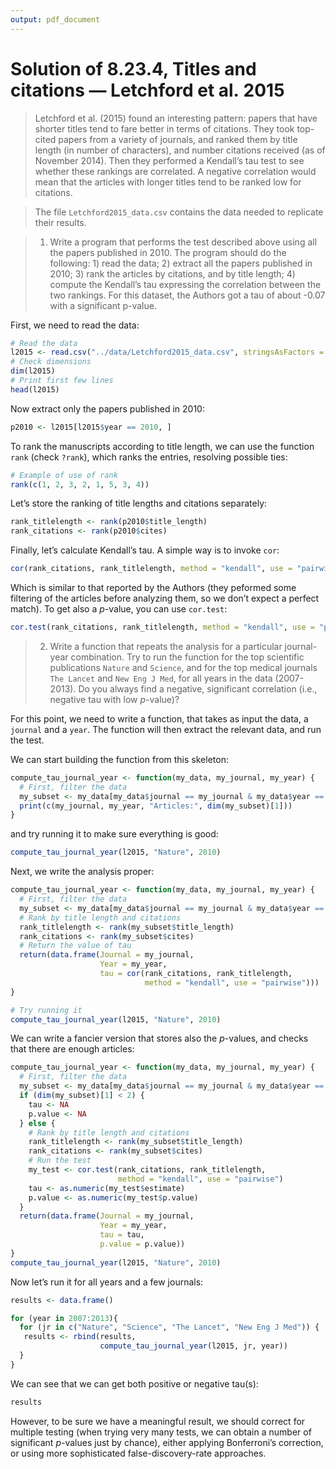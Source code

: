 ```yaml
---
output: pdf_document
---
```


# Solution of 8.23.4, Titles and citations --- Letchford et al. 2015

> Letchford et al. (2015) found an interesting pattern: papers that have shorter titles tend to fare better in terms of citations. They took top-cited papers from a variety of journals, and ranked them by title length (in number of characters), and number citations received (as of November 2014). Then they performed a Kendall's tau test to see whether these rankings are correlated. A negative correlation would mean that the articles with longer titles tend to be ranked low for citations.

> The file `Letchford2015_data.csv` contains the data needed to replicate their results. 

> 1. Write a program that performs the test described above using all the papers published in 2010. The program should do the following: 1) read the data; 2) extract all the papers published in 2010; 3) rank the articles by citations, and by title length; 4) compute the Kendall's tau expressing the correlation between the two rankings. For this dataset, the Authors got a tau of about -0.07 with a significant p-value.

First, we need to read the data:

```r
# Read the data
l2015 <- read.csv("../data/Letchford2015_data.csv", stringsAsFactors = FALSE)
# Check dimensions
dim(l2015)
# Print first few lines
head(l2015)
```

Now extract only the papers published in 2010:

```r
p2010 <- l2015[l2015$year == 2010, ]
```

To rank the manuscripts according to title length, we can use the function `rank` (check `?rank`), which ranks the entries, resolving possible ties:

```r
# Example of use of rank
rank(c(1, 2, 3, 2, 1, 5, 3, 4))
```

Let's store the ranking of title lengths and citations separately:

```r
rank_titlelength <- rank(p2010$title_length)
rank_citations <- rank(p2010$cites)
```

Finally, let's calculate Kendall's tau. A simple way is to invoke `cor`:

```r
cor(rank_citations, rank_titlelength, method = "kendall", use = "pairwise")
```

Which is similar to that reported by the Authors (they peformed some filtering of the articles before analyzing them, so we don't expect a perfect match). To get also a *p*-value, you can use `cor.test`:

```r
cor.test(rank_citations, rank_titlelength, method = "kendall", use = "pairwise")
```

> 2. Write a function that repeats the analysis for a particular journal-year combination. Try to run the function for the top scientific publications `Nature` and `Science`, and for the top medical journals `The Lancet` and `New Eng J Med`, for all years in the data (2007-2013). Do you always find a negative, significant correlation (i.e., negative tau with low *p*-value)?

For this point, we need to write a function, that takes as input the data, a `journal` and a `year`. The function will then extract the relevant data, and run the test. 

We can start building the function from this skeleton:

```r
compute_tau_journal_year <- function(my_data, my_journal, my_year) {
  # First, filter the data 
  my_subset <- my_data[my_data$journal == my_journal & my_data$year == my_year, ]
  print(c(my_journal, my_year, "Articles:", dim(my_subset)[1]))
}
```

and try running it to make sure everything is good:

```r
compute_tau_journal_year(l2015, "Nature", 2010)
```

Next, we write the analysis proper:

```r
compute_tau_journal_year <- function(my_data, my_journal, my_year) {
  # First, filter the data 
  my_subset <- my_data[my_data$journal == my_journal & my_data$year == my_year, ]
  # Rank by title length and citations
  rank_titlelength <- rank(my_subset$title_length)
  rank_citations <- rank(my_subset$cites)
  # Return the value of tau
  return(data.frame(Journal = my_journal,
                    Year = my_year,
                    tau = cor(rank_citations, rank_titlelength, 
                              method = "kendall", use = "pairwise")))
}

# Try running it
compute_tau_journal_year(l2015, "Nature", 2010)
```

We can write a fancier version that stores also the *p*-values, and checks that there are enough articles:

```r
compute_tau_journal_year <- function(my_data, my_journal, my_year) {
  # First, filter the data 
  my_subset <- my_data[my_data$journal == my_journal & my_data$year == my_year, ]
  if (dim(my_subset)[1] < 2) {
    tau <- NA
    p.value <- NA
  } else {
    # Rank by title length and citations
    rank_titlelength <- rank(my_subset$title_length)
    rank_citations <- rank(my_subset$cites)
    # Run the test
    my_test <- cor.test(rank_citations, rank_titlelength, 
                        method = "kendall", use = "pairwise")  
    tau <- as.numeric(my_test$estimate)
    p.value <- as.numeric(my_test$p.value)
  }
  return(data.frame(Journal = my_journal,
                    Year = my_year,
                    tau = tau,
                    p.value = p.value))
}
compute_tau_journal_year(l2015, "Nature", 2010)
```

Now let's run it for all years and a few journals:

```r
results <- data.frame()

for (year in 2007:2013){
  for (jr in c("Nature", "Science", "The Lancet", "New Eng J Med")) {
   results <- rbind(results, 
                    compute_tau_journal_year(l2015, jr, year))
  }
}
```

We can see that we can get both positive or negative tau(s):

```r
results
```

However, to be sure we have a meaningful result, we should correct for multiple testing (when trying very many tests, we can obtain a number of significant *p*-values just by chance), either applying Bonferroni's correction, or using more sophisticated false-discovery-rate approaches.
